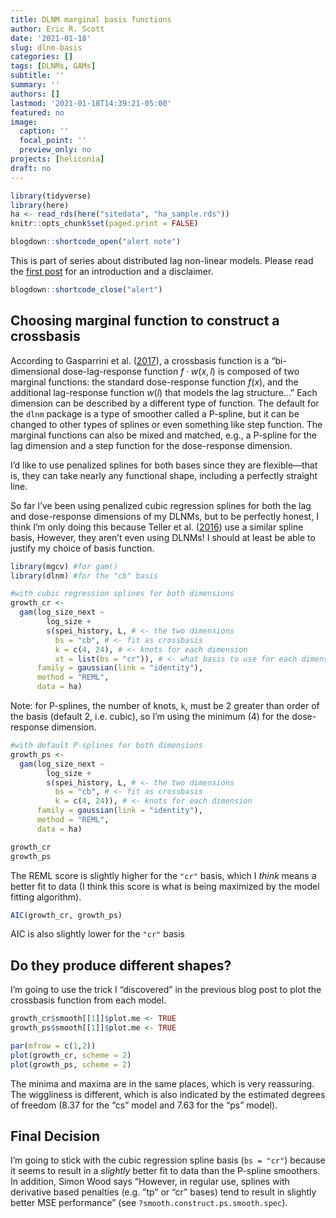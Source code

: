 ```yaml
---
title: DLNM marginal basis functions
author: Eric R. Scott
date: '2021-01-18'
slug: dlnm-basis
categories: []
tags: [DLNMs, GAMs]
subtitle: ''
summary: ''
authors: []
lastmod: '2021-01-18T14:39:21-05:00'
featured: no
image:
  caption: ''
  focal_point: ''
  preview_only: no
projects: [heliconia]
draft: no
---
```


```r
library(tidyverse)
library(here)
ha <- read_rds(here("sitedata", "ha_sample.rds"))
knitr::opts_chunk$set(paged.print = FALSE)
```

```r
blogdown::shortcode_open("alert note")
```

This is part of series about distributed lag non-linear models. Please read the [first post](/post/dlnm) for an introduction and a disclaimer.

```r
blogdown::shortcode_close("alert")
```

## Choosing marginal function to construct a crossbasis

According to Gasparrini et al. ([2017](http://doi.wiley.com/10.1111/biom.12645)), a crossbasis function is a "bi-dimensional dose-lag-response function $f \cdot w(x,l)$ is composed of two marginal functions: the standard dose-response function $f(x)$, and the additional lag-response function $w(l)$ that models the lag structure..." Each dimension can be described by a different type of function. The default for the `dlnm` package is a type of smoother called a P-spline, but it can be changed to other types of splines or even something like step function. The marginal functions can also be mixed and matched, e.g., a P-spline for the lag dimension and a step function for the dose-response dimension.

I'd like to use penalized splines for both bases since they are flexible---that is, they can take nearly any functional shape, including a perfectly straight line.

So far I've been using penalized cubic regression splines for both the lag and dose-response dimensions of my DLNMs, but to be perfectly honest, I think I'm only doing this because Teller et al. ([2016](https://onlinelibrary.wiley.com/doi/abs/10.1111/2041-210X.12486)) use a similar spline basis, However, they aren't even using DLNMs! I should at least be able to justify my choice of basis function.


```r
library(mgcv) #for gam()
library(dlnm) #for the "cb" basis

#with cubic regression splines for both dimensions
growth_cr <-
  gam(log_size_next ~ 
        log_size +
        s(spei_history, L, # <- the two dimensions
          bs = "cb", # <- fit as crossbasis
          k = c(4, 24), # <- knots for each dimension
          xt = list(bs = "cr")), # <- what basis to use for each dimension
      family = gaussian(link = "identity"),
      method = "REML",
      data = ha)
```

Note: for P-splines, the number of knots, `k`, must be 2 greater than order of the basis (default 2, i.e. cubic), so I'm using the minimum (4) for the dose-response dimension.

```r
#with default P-splines for both dimensions
growth_ps <-
  gam(log_size_next ~ 
        log_size +
        s(spei_history, L, # <- the two dimensions
          bs = "cb", # <- fit as crossbasis
          k = c(4, 24)), # <- knots for each dimension
      family = gaussian(link = "identity"),
      method = "REML",
      data = ha)
```

```r
growth_cr
growth_ps
```

The REML score is slightly higher for the `"cr"` basis, which I *think* means a better fit to data (I think this score is what is being maximized by the model fitting algorithm).

```r
AIC(growth_cr, growth_ps)
```

AIC is also slightly lower for the `"cr"` basis

## Do they produce different shapes?

I'm going to use the trick I "discovered" in the previous blog post to plot the crossbasis function from each model.

```r
growth_cr$smooth[[1]]$plot.me <- TRUE
growth_ps$smooth[[1]]$plot.me <- TRUE
```


```r
par(mfrow = c(1,2))
plot(growth_cr, scheme = 2)
plot(growth_ps, scheme = 2)
```

The minima and maxima are in the same places, which is very reassuring. The wiggliness is different, which is also indicated by the estimated degrees of freedom (8.37 for the "cs" model and 7.63 for the "ps" model).

## Final Decision

I'm going to stick with the cubic regression spline basis (`bs = "cr"`) because it seems to result in a *slightly* better fit to data than the P-spline smoothers. In addition, Simon Wood says "However, in regular use, splines with derivative based penalties (e.g. "tp" or "cr" bases) tend to result in slightly better MSE performance" (see `?smooth.construct.ps.smooth.spec`).
